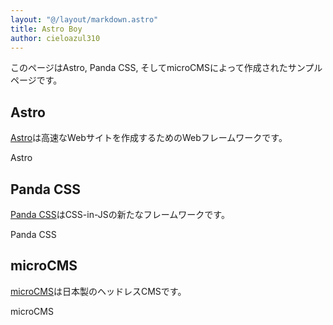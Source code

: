 ```yaml
---
layout: "@/layout/markdown.astro"
title: Astro Boy
author: cieloazul310
---
```



このページはAstro, Panda CSS, そしてmicroCMSによって作成されたサンプルページです。

## Astro

[Astro]は高速なWebサイトを作成するためのWebフレームワークです。

<PanelLink href="https://astro.build/">Astro</PanelLink>

## Panda CSS

[Panda CSS]はCSS-in-JSの新たなフレームワークです。

<PanelLink href="https://panda-css.com/">Panda CSS</PanelLink>

## microCMS

[microCMS]は日本製のヘッドレスCMSです。

<PanelLink href="https://microcms.io/">microCMS</PanelLink>

[Astro]: https://astro.build/
[Panda CSS]: https://panda-css.com/
[microCMS]: https://microcms.io/
